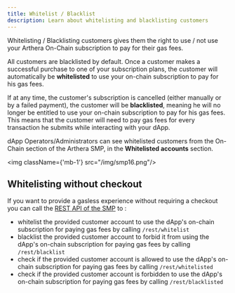```yaml
---
title: Whitelist / Blacklist
description: Learn about whitelisting and blacklisting customers
---
```

Whitelisting / Blacklisting customers gives them the right to use / not use your Arthera On-Chain subscription to pay for their gas fees.

All customers are blacklisted by default. Once a customer makes a successful purchase to one of your subscription plans, the customer will automatically be **whitelisted**  to use your on-chain subscription to pay for his gas fees.

If at any time, the customer's subscription is cancelled (either manually or by a failed payment), the customer will be **blacklisted**, meaning he will no longer be entitled to use your on-chain subscription to pay for his gas fees.
This means that the customer will need to pay gas fees for every transaction he submits while interacting with your dApp.

dApp Operators/Administrators can see whitelisted customers from the On-Chain section of the Arthera SMP, in the **Whitelisted accounts** section.

<img className={'mb-1'} src="/img/smp16.png"/>

## Whitelisting without checkout
If you want to provide a gasless experience without requiring a checkout you can call the [REST API of the SMP](/smp/intro) to :
- whitelist the provided customer account to use the dApp's on-chain subscription for paying gas fees by calling `/rest/whitelist`
- blacklist the provided customer account to forbid it from using the dApp's on-chain subscription for paying gas fees by calling `/rest/blacklist`
- check if the provided customer account is allowed to use the dApp's on-chain subscription for paying gas fees by calling `/rest/whitelisted`
- check if the provided customer account is forbidden to use the dApp's on-chain subscription for paying gas fees by calling `/rest/blacklisted`